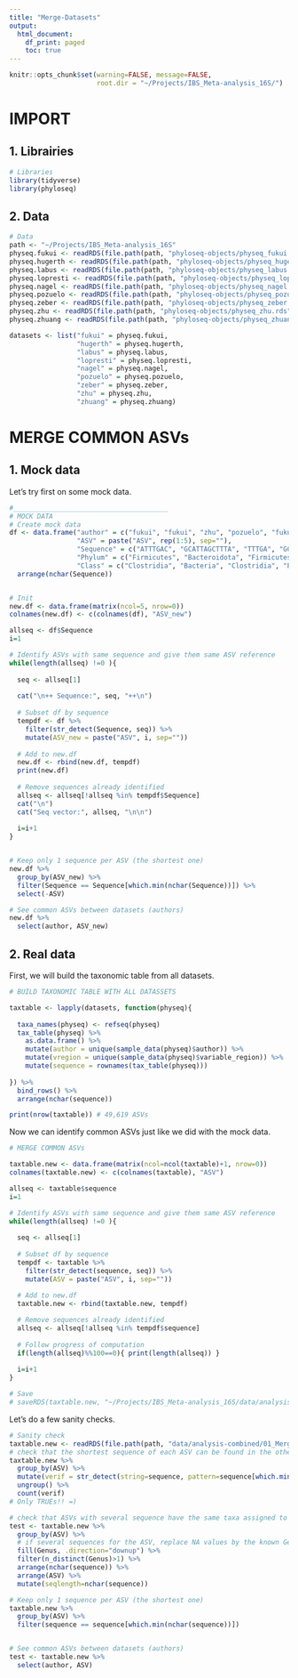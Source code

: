 ```yaml
---
title: "Merge-Datasets"
output:
  html_document:
    df_print: paged
    toc: true
---
```


```r
knitr::opts_chunk$set(warning=FALSE, message=FALSE,
                      root.dir = "~/Projects/IBS_Meta-analysis_16S/")
```


##########
# IMPORT #
##########

## 1. Librairies

```r
# Libraries
library(tidyverse)
library(phyloseq)
```

## 2. Data

```r
# Data
path <- "~/Projects/IBS_Meta-analysis_16S"
physeq.fukui <- readRDS(file.path(path, "phyloseq-objects/physeq_fukui.rds"))
physeq.hugerth <- readRDS(file.path(path, "phyloseq-objects/physeq_hugerth.rds"))
physeq.labus <- readRDS(file.path(path, "phyloseq-objects/physeq_labus.rds"))
physeq.lopresti <- readRDS(file.path(path, "phyloseq-objects/physeq_lopresti.rds"))
physeq.nagel <- readRDS(file.path(path, "phyloseq-objects/physeq_nagel.rds"))
physeq.pozuelo <- readRDS(file.path(path, "phyloseq-objects/physeq_pozuelo.rds"))
physeq.zeber <- readRDS(file.path(path, "phyloseq-objects/physeq_zeber.rds"))
physeq.zhu <- readRDS(file.path(path, "phyloseq-objects/physeq_zhu.rds"))
physeq.zhuang <- readRDS(file.path(path, "phyloseq-objects/physeq_zhuang.rds"))

datasets <- list("fukui" = physeq.fukui,
                 "hugerth" = physeq.hugerth,
                 "labus" = physeq.labus,
                 "lopresti" = physeq.lopresti,
                 "nagel" = physeq.nagel,
                 "pozuelo" = physeq.pozuelo,
                 "zeber" = physeq.zeber,
                 "zhu" = physeq.zhu,
                 "zhuang" = physeq.zhuang)
```


#####################
# MERGE COMMON ASVs #
#####################

## 1. Mock data
Let's try first on some mock data.

```r
#_______________________________________
# MOCK DATA
# Create mock data
df <- data.frame("author" = c("fukui", "fukui", "zhu", "pozuelo", "fukui"),
                 "ASV" = paste("ASV", rep(1:5), sep=""),
                 "Sequence" = c("ATTTGAC", "GCATTAGCTTTA", "TTTGA", "GCTATCG", "AGCTTTA"),
                 "Phylum" = c("Firmicutes", "Bacteroidota", "Firmicutes", "Actinobacteria", "Bacteroidota"),
                 "Class" = c("Clostridia", "Bacteria", "Clostridia", "Proteomachin", "Bacteria")) %>%
  arrange(nchar(Sequence))


# Init
new.df <- data.frame(matrix(ncol=5, nrow=0))
colnames(new.df) <- c(colnames(df), "ASV_new")

allseq <- df$Sequence
i=1

# Identify ASVs with same sequence and give them same ASV reference
while(length(allseq) !=0 ){
  
  seq <- allseq[1]
  
  cat("\n++ Sequence:", seq, "++\n")
  
  # Subset df by sequence
  tempdf <- df %>%
    filter(str_detect(Sequence, seq)) %>%
    mutate(ASV_new = paste("ASV", i, sep=""))
  
  # Add to new.df
  new.df <- rbind(new.df, tempdf)
  print(new.df)
  
  # Remove sequences already identified
  allseq <- allseq[!allseq %in% tempdf$Sequence]
  cat("\n")
  cat("Seq vector:", allseq, "\n\n")
  
  i=i+1
}


# Keep only 1 sequence per ASV (the shortest one)
new.df %>%
  group_by(ASV_new) %>%
  filter(Sequence == Sequence[which.min(nchar(Sequence))]) %>%
  select(-ASV)

# See common ASVs between datasets (authors)
new.df %>%
  select(author, ASV_new)
```


## 2. Real data

First, we will build the taxonomic table from all datasets.

```r
# BUILD TAXONOMIC TABLE WITH ALL DATASSETS

taxtable <- lapply(datasets, function(physeq){
  
  taxa_names(physeq) <- refseq(physeq)
  tax_table(physeq) %>%
    as.data.frame() %>%
    mutate(author = unique(sample_data(physeq)$author)) %>%
    mutate(vregion = unique(sample_data(physeq)$variable_region)) %>%
    mutate(sequence = rownames(tax_table(physeq)))
  
}) %>%
  bind_rows() %>%
  arrange(nchar(sequence))

print(nrow(taxtable)) # 49,619 ASVs
```


Now we can identify common ASVs just like we did with the mock data.

```r
# MERGE COMMON ASVs

taxtable.new <- data.frame(matrix(ncol=ncol(taxtable)+1, nrow=0))
colnames(taxtable.new) <- c(colnames(taxtable), "ASV")

allseq <- taxtable$sequence
i=1

# Identify ASVs with same sequence and give them same ASV reference
while(length(allseq) !=0 ){
  
  seq <- allseq[1]
  
  # Subset df by sequence
  tempdf <- taxtable %>%
    filter(str_detect(sequence, seq)) %>%
    mutate(ASV = paste("ASV", i, sep=""))
  
  # Add to new.df
  taxtable.new <- rbind(taxtable.new, tempdf)

  # Remove sequences already identified
  allseq <- allseq[!allseq %in% tempdf$sequence]
  
  # Follow progress of computation
  if(length(allseq)%%100==0){ print(length(allseq)) }
  
  i=i+1
}

# Save
# saveRDS(taxtable.new, "~/Projects/IBS_Meta-analysis_16S/data/analysis-combined/01_Merge-Datasets/taxtable_merged.rds")
```


Let's do a few sanity checks.

```r
# Sanity check
taxtable.new <- readRDS(file.path(path, "data/analysis-combined/01_Merge-Datasets/taxtable_merged.rds"))
# check that the shortest sequence of each ASV can be found in the other sequences
taxtable.new %>%
  group_by(ASV) %>%
  mutate(verif = str_detect(string=sequence, pattern=sequence[which.min(nchar(sequence))])) %>%
  ungroup() %>%
  count(verif)
# Only TRUEs!! =)

# check that ASVs with several sequence have the same taxa assigned to them
test <- taxtable.new %>%
  group_by(ASV) %>%
  # if several sequences for the ASV, replace NA values by the known Genus of other sequences
  fill(Genus, .direction="downup") %>%
  filter(n_distinct(Genus)>1) %>%
  arrange(nchar(sequence)) %>%
  arrange(ASV) %>%
  mutate(seqlength=nchar(sequence))

# Keep only 1 sequence per ASV (the shortest one)
taxtable.new %>%
  group_by(ASV) %>%
  filter(sequence == sequence[which.min(nchar(sequence))])


# See common ASVs between datasets (authors)
test <- taxtable.new %>%
  select(author, ASV)
```





